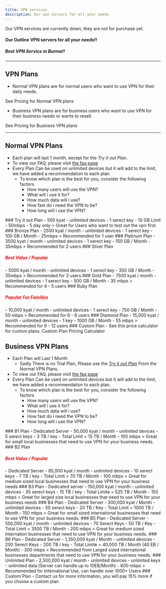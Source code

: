 ```yaml
---
title: VPN services
description: Our vpn servers for all your needs
---
```



<Aside type="danger">Our VPN services are currently down, they are not for purchase yet. </Aside>

#### Our Outline VPN servers for all your needs!!
##### Best VPN Service in Burma!!
---


## VPN Plans 
- Normal VPN plans are for normal users who want to use VPN for their daily needs.

<LinkButton variant='secondary' href='#normal-vpn-plans'> See Pricing for Normal VPN plans</LinkButton>

- Business VPN plans are for business users who want to use VPN for their business needs or wants to resell.

<LinkButton variant='secondary' href="#business-vpn-plans"> See Pricing for Business VPN plans</LinkButton>

---
## Normal VPN Plans
- Each plan will last 1 month, except for the *Try it out Plan*. 
- To view our FAQ, please visit [the faq page](./faq/)
- Every Plan Can be used on unlimited devices but it will add to the limit, we have added a recommendation to each plan.
    - To know which plan is the best for you, consider the following factors
        - How many users will use the VPN?
        - What will i use it for? 
        - How much data will i use?
        - How fast do i need the VPN to be?
        - How long will i use the VPN?
<CardGrid id="Normal" stagger>

<Card>
    ### Try it out Plan
    - 500 kyat 
    - unlimited devices
    - 1 serect key
    - 10 GB Limit
    - 50mbps
    - 5 day only
    > Great for Users who want to test out the vpn first.
</Card>
<Card id="bronze"> 
    ### Bronze Plan
    - 2500 kyat / month
    - unlimited devices
    - 1 serect key
    - 100 GB / Month
    - 25mbps
    > Recommended for 1 user
</Card>

<Card>
    ### Platinum Plan
    - 3500 kyat / month
    - unlimited devices
    - 1 serect key
    - 150 GB / Month
    - 35mbps
    > Recommended for 2 users 
 </Card>

<Card>
    ### Sliver Plan
    <h5 style="color:red">Best Value / Popular </h5>
    - 5000 kyat / month
    - unlimited devices
    - 1 serect key
    - 350 GB / Month
    - 35mbps
    > Recommended for 3 users
 </Card>
<Card>
    ### Gold Plan
    - 7500 kyat / month
    - unlimited devices
    - 1 serect key
    - 500 GB / Month
    - 35 mbps
    > Recommended for 4 - 5 users
 </Card>

<Card>
    ### Ruby Plan
        <h5 style="color:red">Popular For Families</h5>
    - 10,000 kyat / month
    - unlimited devices 
    - 1 serect key
    - 750 GB / Month
    - 50 mbps
    > Recommended for 6 - 8 users
 </Card>

<Card>
    ### Diamond Plan
    - 15,000 kyat / month
    - unlimited devices
    - 1 key
    - 1000 GB / Month
    - 55 mbps
    > Recommended for 9 - 12 users
 </Card>

 <Card>
    ### Custom Plan
    - See this price calculator for custom plans. 
    <LinkButton href="./faq#custom-plan-pricing" variant='secondary'> Custom Plan Pricing Calculator </LinkButton>
    

 </Card>
</CardGrid>


## Business VPN Plans
- Each Plan will Last 1 Month
    - Sadly There is no Trial Plan, Please use the [*Try it out Plan*](#try-it-out-plan) From the Normal VPN Plans.
- To view our FAQ, please visit [the faq page](./faq/)
- Every Plan Can be used on unlimited devices but it will add to the limit, we have added a recommendation to each plan.
    - To know which plan is the best for you, consider the following factors
        - How many users will use the VPN?
        - What will i use it for? 
        - How much data will i use?
        - How fast do i need the VPN to be?
        - How long will i use the VPN?


<CardGrid id="Business">

<Card>
    ### B1 Plan 
    - Dedicated Server 
    - 50,000 kyat / month
    - unlimited devices
    - 5 serect keys
    - 3 TB / key
    - Total Limit = 15 TB / Month
    - 100 mbps
    > Great for small local businesses that need to use VPN for your business needs.
</Card>

<Card>
    ### B2 Plan
        <h5 style="color:red">Best Value / Popular </h5>
    - Dedicated Server
    - 85,000 kyat / month
    - unlimited devices
    - 10 serect keys 
    - 7 TB / key
    - Total Limit = 70 TB / Month
    - 100 mbps
    > Great for medium sized local businesses that need to use VPN for your business needs 
</Card>

<Card>
    ### B3 Plan
    - Dedicated server 
    - 150,000 kyat / month
    - unlimited devices 
    - 35 serect keys 
    - 15 TB / key
    - Total Limite = 525 TB / Month
    - 150 mbps
    > Great for larged size local businesses that need to use VPN for your business needs
</Card>

<Card>
    ### B4 Plan
    - Dedicated Server 
    - 300,000 kyat / Month
    - unlimited devices 
    - 50 serect keys 
    - 20 TB / Key 
    - Total Limit = 1000 TB / Month
    - 150 mbps
    > Great for small sized international businesses that need to use VPN for your business needs.
</Card>

<Card>
    ### B5 Plan
    - Dedicated Server 
    - 550,000 kyat / month
    - unlimited devices
    - 70 Serect Keys 
    - 50 TB / Key 
    - Total Limit = 3500 TB / Month
    - 200 mbps 
    > Great for medium sized Internation businesses that need to use VPN for your business needs. 
</Card>

<Card>
    ### B6 Plan
    - Dedicated Server 
    - 1,350,000 kyat / Month 
    - unlimited devices 
    - 200 Serect Keys 
    - 200 TB / key
    - Total Limite = 40,000 TB / Month (40 EB / Month)
    - 300 mbps
    > Recommended from Larged sized international businesses departments that need to use VPN for your business needs.
</Card>


<Card>
    ### Unlimited Plan
    - 2,500,000 kyat / month
    - unlimited devices 
    - unlimited keys
    - unlimited data (Server can handle up to 10EB/Month)
    - 600 mbps
    > Recommended for International Use, can handle over 1000+ Users
 </Card>

 <Card>
    ### Custom Plan
    - Contact us for more information, you will pay 15% more if you choose a custom plan
 </Card>

</CardGrid>

